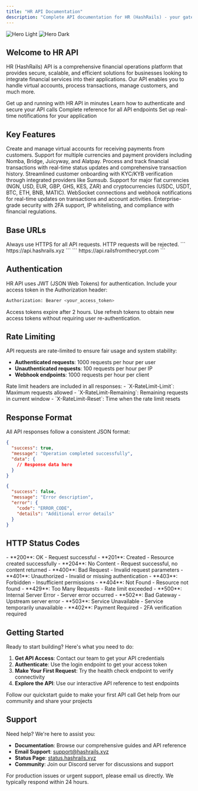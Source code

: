 ```yaml
---
title: "HR API Documentation"
description: "Complete API documentation for HR (HashRails) - your gateway to seamless financial operations"
---
```


<img
  className="block dark:hidden"
  src="/images/hero-light.svg"
  alt="Hero Light"
/>
<img
  className="hidden dark:block"
  src="/images/hero-dark.svg"
  alt="Hero Dark"
/>

## Welcome to HR API

HR (HashRails) API is a comprehensive financial operations platform that provides secure, scalable, and efficient solutions for businesses looking to integrate financial services into their applications. Our API enables you to handle virtual accounts, process transactions, manage customers, and much more.

<CardGroup cols={2}>
  <Card
    title="Quick Start"
    icon="rocket"
    href="/quickstart"
  >
    Get up and running with HR API in minutes
  </Card>
  <Card
    title="Authentication"
    icon="shield-check"
    href="/authentication"
  >
    Learn how to authenticate and secure your API calls
  </Card>
  <Card
    title="API Reference"
    icon="code"
    href="/api/auth/login"
  >
    Complete reference for all API endpoints
  </Card>
  <Card
    title="Webhooks"
    icon="webhook"
    href="/concepts/webhooks"
  >
    Set up real-time notifications for your application
  </Card>
</CardGroup>

## Key Features

<AccordionGroup>
  <Accordion title="Virtual Accounts">
    Create and manage virtual accounts for receiving payments from customers. Support for multiple currencies and payment providers including Nomba, Bridge, Juicyway, and Alatpay.
  </Accordion>
  <Accordion title="Transaction Management">
    Process and track financial transactions with real-time status updates and comprehensive transaction history.
  </Accordion>
  <Accordion title="Customer Onboarding">
    Streamlined customer onboarding with KYC/KYB verification through integrated providers like Sumsub.
  </Accordion>
  <Accordion title="Multi-Currency Support">
    Support for major fiat currencies (NGN, USD, EUR, GBP, GHS, KES, ZAR) and cryptocurrencies (USDC, USDT, BTC, ETH, BNB, MATIC).
  </Accordion>
  <Accordion title="Real-time Notifications">
    WebSocket connections and webhook notifications for real-time updates on transactions and account activities.
  </Accordion>
  <Accordion title="Security & Compliance">
    Enterprise-grade security with 2FA support, IP whitelisting, and compliance with financial regulations.
  </Accordion>
</AccordionGroup>

## Base URLs

<Warning>
Always use HTTPS for all API requests. HTTP requests will be rejected.
</Warning>

<CardGroup cols={2}>
  <Card title="Production" icon="globe">
    ```
    https://api.hashrails.xyz
    ```
  </Card>
  <Card title="Staging" icon="flask">
    ```
    https://api.railsfromthecrypt.com
    ```
  </Card>
</CardGroup>

## Authentication

HR API uses JWT (JSON Web Tokens) for authentication. Include your access token in the Authorization header:

```bash
Authorization: Bearer <your_access_token>
```

<Note>
Access tokens expire after 2 hours. Use refresh tokens to obtain new access tokens without requiring user re-authentication.
</Note>

## Rate Limiting

API requests are rate-limited to ensure fair usage and system stability:

- **Authenticated requests**: 1000 requests per hour per user
- **Unauthenticated requests**: 100 requests per hour per IP
- **Webhook endpoints**: 1000 requests per hour per client

<Info>
Rate limit headers are included in all responses:
- `X-RateLimit-Limit`: Maximum requests allowed
- `X-RateLimit-Remaining`: Remaining requests in current window
- `X-RateLimit-Reset`: Time when the rate limit resets
</Info>

## Response Format

All API responses follow a consistent JSON format:

<CodeGroup>

```json Success Response
{
  "success": true,
  "message": "Operation completed successfully",
  "data": {
    // Response data here
  }
}
```

```json Error Response
{
  "success": false,
  "message": "Error description",
  "error": {
    "code": "ERROR_CODE",
    "details": "Additional error details"
  }
}
```

</CodeGroup>

## HTTP Status Codes

<CardGroup cols={2}>
  <Card title="2xx Success" icon="check-circle">
    - **200**: OK - Request successful
    - **201**: Created - Resource created successfully
    - **204**: No Content - Request successful, no content returned
  </Card>
  <Card title="4xx Client Error" icon="exclamation-triangle">
    - **400**: Bad Request - Invalid request parameters
    - **401**: Unauthorized - Invalid or missing authentication
    - **403**: Forbidden - Insufficient permissions
    - **404**: Not Found - Resource not found
    - **429**: Too Many Requests - Rate limit exceeded
  </Card>
  <Card title="5xx Server Error" icon="server">
    - **500**: Internal Server Error - Server error occurred
    - **502**: Bad Gateway - Upstream server error
    - **503**: Service Unavailable - Service temporarily unavailable
  </Card>
  <Card title="Special Codes" icon="info-circle">
    - **402**: Payment Required - 2FA verification required
  </Card>
</CardGroup>

## Getting Started

Ready to start building? Here's what you need to do:

1. **Get API Access**: Contact our team to get your API credentials
2. **Authenticate**: Use the login endpoint to get your access token
3. **Make Your First Request**: Try the health check endpoint to verify connectivity
4. **Explore the API**: Use our interactive API reference to test endpoints

<CardGroup cols={2}>
  <Card
    title="Start Building"
    icon="code"
    href="/quickstart"
  >
    Follow our quickstart guide to make your first API call
  </Card>
  <Card
    title="Join Our Community"
    icon="users"
    href="https://discord.gg/hashrails"
  >
    Get help from our community and share your projects
  </Card>
</CardGroup>

## Support

Need help? We're here to assist you:

- **Documentation**: Browse our comprehensive guides and API reference
- **Email Support**: [support@hashrails.xyz](mailto:support@hashrails.xyz)
- **Status Page**: [status.hashrails.xyz](https://status.hashrails.xyz)
- **Community**: Join our Discord server for discussions and support

<Note>
For production issues or urgent support, please email us directly. We typically respond within 24 hours.
</Note>